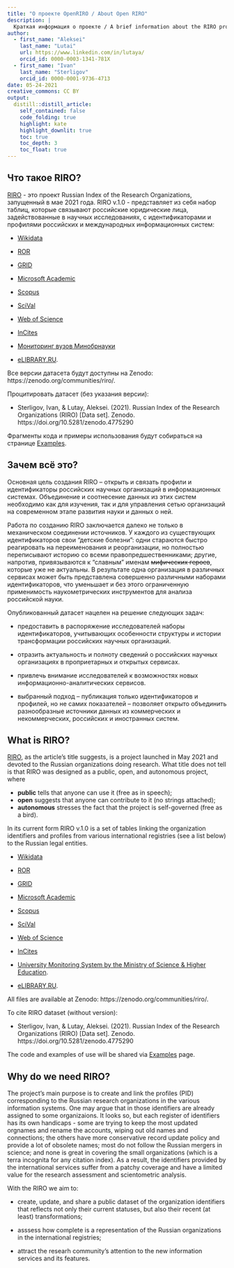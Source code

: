 ```yaml
---
title: "О проекте OpenRIRO / About Open RIRO"
description: |
  Краткая информация о проекте / A brief information about the RIRO project.  
author:
  - first_name: "Aleksei"
    last_name: "Lutai" 
    url: https://www.linkedin.com/in/lutaya/
    orcid_id: 0000-0003-1341-781X
  - first_name: "Ivan"
    last_name: "Sterligov"
    orcid_id: 0000-0001-9736-4713   
date: 05-24-2021
creative_commons: CC BY
output:
  distill::distill_article:
    self_contained: false
    code_folding: true
    highlight: kate
    highlight_downlit: true
    toc: true
    toc_depth: 3
    toc_float: true
---
```


## Что такое RIRO? {#about}

[RIRO](https://github.com/OpenRIRO) - это проект Russian Index of the Research Organizations, запущенный в мае 2021 года. RIRO v.1.0 - представляет из себя набор таблиц, которые связывают российские юридические лица, задействованные в научных исследованиях, с идентификаторами и профилями российских и международных информационных систем: 

- [Wikidata](https://www.wikidata.org/)

- [ROR](https://ror.org/)

- [GRID](https://www.grid.ac/) 

- [Microsoft Academic](https://academic.microsoft.com/home)

- [Scopus](https://www.elsevier.com/solutions/scopus)

- [SciVal](https://www.elsevier.com/solutions/scival)

- [Web of Science](https://clarivate.com/webofsciencegroup)

- [InCites](https://clarivate.com/webofsciencegroup/solutions/incites/)

- [Мониторинг вузов Минобрнауки](https://monitoring.miccedu.ru/?m=vpo)

- [eLIBRARY.RU](https://elibrary.ru/defaultx.asp?).

Все версии датасета будут доступны на Zenodo: https://zenodo.org/communities/riro/. 

Процитировать датасет (без указания версии): 

- Sterligov, Ivan, & Lutay, Aleksei. (2021). Russian Index of the Research Organizations (RIRO) [Data set]. Zenodo. https://doi.org/10.5281/zenodo.4775290

Фрагменты кода и примеры использования будут собираться на странице [Examples](https://openriro.github.io/examples.html).

## Зачем всё это? {#why_riro} 

Основная цель создания RIRO – открыть и связать профили и идентификаторы российских научных организаций в информационных системах. Объединение и соотнесение данных из этих систем необходимо как для изучения, так и для управления сетью организаций на современном этапе развития науки и данных о ней.

Работа по созданию RIRO заключается далеко не только в механическом соединении источников. У каждого из существующих идентификаторов свои "детские болезни": одни стараются быстро реагировать на переименования и реорганизации, но полностью переписывают историю со всеми правопредшественниками; другие, напротив, привязываются к "славным" именам ~~мифических героев~~, которые уже не актуальны. В результате одна организация в различных сервисах может быть представлена совершенно различными наборами идентификаторов, что уменьшает и без этого ограниченную применимость наукометрических инструментов для анализа российской науки.

Опубликованный датасет нацелен на решение следующих задач: 

- предоставить в распоряжение исследователей наборы идентификаторов, учитывающих особенности структуры и истории трансформации российских научных организаций.

- отразить актуальность и полноту сведений о российских научных организациях в проприетарных и открытых сервисах.

- привлечь внимание исследователей к возможностях новых информационно-аналитических сервисов.

- выбранный подход – публикация только идентификаторов и профилей, но не самих показателей – позволяет открыто объединить разнообразные источники данных из коммерческих и некоммерческих, российских и иностранных систем. 

## What is RIRO?

[RIRO](https://github.com/OpenRIRO), as the article's title suggests, is a project launched in May 2021 and devoted to the Russian organizations doing research. What title does not tell is that RIRO was designed as a public, open, and autonomous project, where 

- **public** tells that anyone can use it (free as in speech);  
- **open** suggests that anyone can contribute to it (no strings attached); 
- **autonomous** stresses the fact that the project is self-governed (free as a bird).  

In its current form RIRO v.1.0 is a set of tables linking the organization identifiers and profiles from various international registries (see a list below) to the Russian legal entities. 

- [Wikidata](https://www.wikidata.org/)

- [ROR](https://ror.org/)

- [GRID](https://www.grid.ac/) 

- [Microsoft Academic](https://academic.microsoft.com/home)

- [Scopus](https://www.elsevier.com/solutions/scopus)

- [SciVal](https://www.elsevier.com/solutions/scival)

- [Web of Science](https://clarivate.com/webofsciencegroup)

- [InCites](https://clarivate.com/webofsciencegroup/solutions/incites/)

- [University Monitoring System by the Ministry of Science & Higher Education](https://monitoring.miccedu.ru/?m=vpo).  

- [eLIBRARY.RU](https://elibrary.ru/defaultx.asp?).

All files are available at Zenodo: https://zenodo.org/communities/riro/.

To cite RIRO dataset (without version): 

- Sterligov, Ivan, & Lutay, Aleksei. (2021). Russian Index of the Research Organizations (RIRO) [Data set]. Zenodo. https://doi.org/10.5281/zenodo.4775290

The code and examples of use will be shared via [Examples](https://openriro.github.io/examples.html) page.

## Why do we need RIRO?  

The project's main purpose is to create and link the profiles (PID) corresponding to the Russian research organizations in the various information systems. One may argue that in those identifiers are already assigned to some organizaions. It looks so, but each register of identifiers has its own handicaps - some are trying to keep the most updated orgnames and rename the accounts, wiping out old names and connections; the others have more conservative record update policy and provide a lot of obsolete names; most do not follow the Russian  mergers in science; and none is great in covering the small organizations (which is a terra incognita for any citation index). As a result, the identifiers provided by the international services suffer from a patchy coverage and have a limited value for the research assessment and scientometric analysis.

With the RIRO we aim to:

- create, update, and share a public dataset of the organization identifiers that reflects not only their current statuses, but also their recent (at least) transformations;

- asssess how complete is a representation of the Russian organizations in the international registries; 

- attract the researh community's attention to the new information services and its features.

